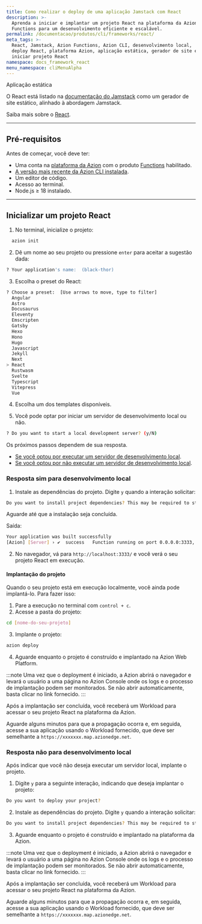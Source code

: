 ```yaml
---
title: Como realizar o deploy de uma aplicação Jamstack com React
description: >-
  Aprenda a iniciar e implantar um projeto React na plataforma da Azion usando
  Functions para um desenvolvimento eficiente e escalável.
permalink: /documentacao/produtos/cli/frameworks/react/
meta_tags: >-
  React, Jamstack, Azion Functions, Azion CLI, desenvolvimento local,
  deploy React, plataforma Azion, aplicação estática, gerador de site estático,
  iniciar projeto React
namespace: docs_framework_react
menu_namespace: cliMenuAlpha
---
```



<Tag severity="info" client:only="vue">
  Aplicação estática
</Tag>

O React está listado na [documentação do Jamstack](https://jamstack.org/generators/react-static/) como um gerador de site estático, alinhado à abordagem Jamstack.

Saiba mais sobre o [React](https://react.dev/).

---

## Pré-requisitos

Antes de começar, você deve ter:

- Uma conta na [plataforma da Azion](/pt-br/documentacao/produtos/contas/criar-uma-conta/) com o produto [Functions](/pt-br/documentacao/produtos/build/edge-application/edge-functions/) habilitado.
- [A versão mais recente da Azion CLI instalada](/pt-br/documentacao/produtos/azion-cli/visao-geral/).
- Um editor de código.
- Acesso ao terminal.
- Node.js ≥ 18 instalado.

---

## Inicializar um projeto React

1. No terminal, inicialize o projeto:

```sh 
  azion init
```

2. Dê um nome ao seu projeto ou pressione `enter` para aceitar a sugestão dada:

```sh 
? Your application's name:  (black-thor) 
```

3. Escolha o preset do React:

```sh 
? Choose a preset:  [Use arrows to move, type to filter]
  Angular
  Astro
  Docusaurus
  Eleventy
  Emscripten
  Gatsby
  Hexo
  Hono
  Hugo
  Javascript
  Jekyll
  Next
> React
  Rustwasm
  Svelte
  Typescript
  Vitepress
  Vue
```

4. Escolha um dos templates disponíveis.

5. Você pode optar por iniciar um servidor de desenvolvimento local ou não.

```sh 
? Do you want to start a local development server? (y/N) 
```

Os próximos passos dependem de sua resposta.

- [Se você optou por executar um servidor de desenvolvimento local](#resposta-sim-para-desenvolvimento-local).
- [Se você optou por não executar um servidor de desenvolvimento local](#resposta-nao-para-desenvolvimento-local).

### Resposta sim para desenvolvimento local

1. Instale as dependências do projeto. Digite `y` quando a interação solicitar:

```sh 
Do you want to install project dependencies? This may be required to start local development server (y/N)
```

Aguarde até que a instalação seja concluída.

Saída:

```sh
Your application was built successfully
[Azion] [Server] › ✔  success   Function running on port 0.0.0.0:3333, url: http://localhost:3333
```

2. No navegador, vá para `http://localhost:3333/` e você verá o seu projeto React em execução.

#### Implantação do projeto

Quando o seu projeto está em execução localmente, você ainda pode implantá-lo. Para fazer isso:

1. Pare a execução no terminal com `control + c`. 
2. Acesse a pasta do projeto:

```sh
cd [nome-do-seu-projeto] 
```

3. Implante o projeto: 

```sh
azion deploy
```

4. Aguarde enquanto o projeto é construído e implantado na Azion Web Platform.

:::note 
Uma vez que o deployment é iniciado, a Azion abrirá o navegador e levará o usuário a uma página no Azion Console onde os logs e o processo de implantação podem ser monitorados. Se não abrir automaticamente, basta clicar no link fornecido.
::: 

Após a implantação ser concluída, você receberá um Workload para acessar o seu projeto React na plataforma da Azion.

Aguarde alguns minutos para que a propagação ocorra e, em seguida, acesse a sua aplicação usando o Workload fornecido, que deve ser semelhante a `https://xxxxxxx.map.azionedge.net`.

### Resposta não para desenvolvimento local

Após indicar que você não deseja executar um servidor local, implante o projeto.

1. Digite `y` para a seguinte interação, indicando que deseja implantar o projeto:

```sh
Do you want to deploy your project?
```

2. Instale as dependências do projeto. Digite `y` quando a interação solicitar:

```sh 
Do you want to install project dependencies? This may be required to start local development server (y/N)
```

3. Aguarde enquanto o projeto é construído e implantado na plataforma da Azion.

:::note 
Uma vez que o deployment é iniciado, a Azion abrirá o navegador e levará o usuário a uma página no Azion Console onde os logs e o processo de implantação podem ser monitorados. Se não abrir automaticamente, basta clicar no link fornecido.
::: 

Após a implantação ser concluída, você receberá um Workload para acessar o seu projeto React na plataforma da Azion.

Aguarde alguns minutos para que a propagação ocorra e, em seguida, acesse a sua aplicação usando o Workload fornecido, que deve ser semelhante a `https://xxxxxxx.map.azionedge.net`.
